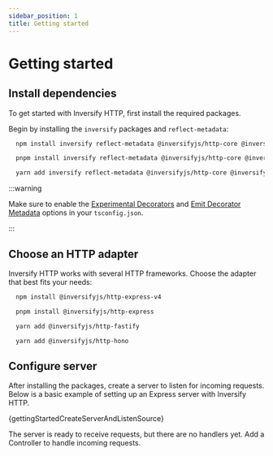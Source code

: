 ```yaml
---
sidebar_position: 1
title: Getting started
---
```


# Getting started

## Install dependencies

To get started with Inversify HTTP, first install the required packages.

Begin by installing the `inversify` packages and `reflect-metadata`:

<Tabs>
  <TabItem value="npm" label="npm">

```bash
  npm install inversify reflect-metadata @inversifyjs/http-core @inversifyjs/http-open-api
```

  </TabItem>
  <TabItem value="pnpm" label="pnpm">

```bash
  pnpm install inversify reflect-metadata @inversifyjs/http-core @inversifyjs/http-open-api
```

  </TabItem>
  <TabItem value="yarn" label="yarn">

```bash
  yarn add inversify reflect-metadata @inversifyjs/http-core @inversifyjs/http-open-api
```

  </TabItem>
</Tabs>

:::warning

Make sure to enable the [Experimental Decorators](https://www.typescriptlang.org/tsconfig/#experimentalDecorators) and [Emit Decorator Metadata](https://www.typescriptlang.org/tsconfig/#emitDecoratorMetadata) options in your `tsconfig.json`.

:::

## Choose an HTTP adapter

Inversify HTTP works with several HTTP frameworks. Choose the adapter that best fits your needs:

<Tabs>
  <TabItem value="express-v4" label="Express v4">

```bash
  npm install @inversifyjs/http-express-v4
```

  </TabItem>
  <TabItem value="express" label="Express">

```bash
  pnpm install @inversifyjs/http-express
```

  </TabItem>
  <TabItem value="fastify" label="Fastify">

```bash
  yarn add @inversifyjs/http-fastify
```

  </TabItem>

  <TabItem value="hono" label="Hono">

```bash
  yarn add @inversifyjs/http-hono
```

  </TabItem>
</Tabs>

## Configure server

After installing the packages, create a server to listen for incoming requests. Below is a basic example of setting up an Express server with Inversify HTTP.

<CodeBlock language="typescript">{gettingStartedCreateServerAndListenSource}</CodeBlock>

The server is ready to receive requests, but there are no handlers yet. Add a Controller to handle incoming requests.
